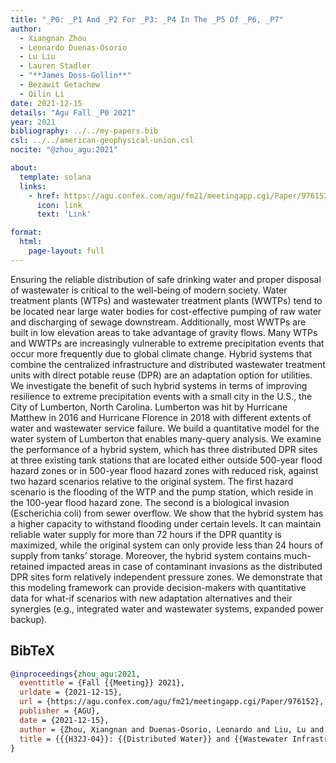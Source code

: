 ```yaml
---
title: "_P0: _P1 And _P2 For _P3: _P4 In The _P5 Of _P6, _P7"
author:
  - Xiangnan Zhou
  - Leonardo Duenas-Osorio
  - Lu Liu
  - Lauren Stadler
  - "**James Doss-Gollin**"
  - Bezawit Getachew
  - Qilin Li
date: 2021-12-15
details: "Agu Fall _P0 2021"
year: 2021
bibliography: ../../my-papers.bib
csl: ../../american-geophysical-union.csl
nocite: "@zhou_agu:2021"

about:
  template: solana
  links:
    - href: https://agu.confex.com/agu/fm21/meetingapp.cgi/Paper/976152
      icon: link
      text: 'Link'

format:
  html:
    page-layout: full
---
```


Ensuring the reliable distribution of safe drinking water and proper disposal of wastewater is critical to the well-being of modern society. Water treatment plants (WTPs) and wastewater treatment plants (WWTPs) tend to be located near large water bodies for cost-effective pumping of raw water and discharging of sewage downstream. Additionally, most WWTPs are built in low elevation areas to take advantage of gravity flows. Many WTPs and WWTPs are increasingly vulnerable to extreme precipitation events that occur more frequently due to global climate change. Hybrid systems that combine the centralized infrastructure and distributed wastewater treatment units with direct potable reuse (DPR) are an adaptation option for utilities. We investigate the benefit of such hybrid systems in terms of improving resilience to extreme precipitation events with a small city in the U.S., the City of Lumberton, North Carolina. Lumberton was hit by Hurricane Matthew in 2016 and Hurricane Florence in 2018 with different extents of water and wastewater service failure. We build a quantitative model for the water system of Lumberton that enables many-query analysis. We examine the performance of a hybrid system, which has three distributed DPR sites at three existing tank stations that are located either outside 500-year flood hazard zones or in 500-year flood hazard zones with reduced risk, against two hazard scenarios relative to the original system. The first hazard scenario is the flooding of the WTP and the pump station, which reside in the 100-year flood hazard zone. The second is a biological invasion (Escherichia coli) from sewer overflow. We show that the hybrid system has a higher capacity to withstand flooding under certain levels. It can maintain reliable water supply for more than 72 hours if the DPR quantity is maximized, while the original system can only provide less than 24 hours of supply from tanks’ storage. Moreover, the hybrid system contains much-retained impacted areas in case of contaminant invasions as the distributed DPR sites form relatively independent pressure zones. We demonstrate that this modeling framework can provide decision-makers with quantitative data for what-if scenarios with new adaptation alternatives and their synergies (e.g., integrated water and wastewater systems, expanded power backup).

## BibTeX

```bibtex
@inproceedings{zhou_agu:2021,
  eventtitle = {Fall {{Meeting}} 2021},
  urldate = {2021-12-15},
  url = {https://agu.confex.com/agu/fm21/meetingapp.cgi/Paper/976152},
  publisher = {AGU},
  date = {2021-12-15},
  author = {Zhou, Xiangnan and Duenas-Osorio, Leonardo and Liu, Lu and Stadler, Lauren and Doss-Gollin, James and Getachew, Bezawit and Li, Qilin},
  title = {{{H32J-04}}: {{Distributed Water}} and {{Wastewater Infrastructure System}} for {{Climate Change Adaption}}: {{A Case Study}} in the {{City}} of {{Lumberton}}, {{NC}}},
}
```